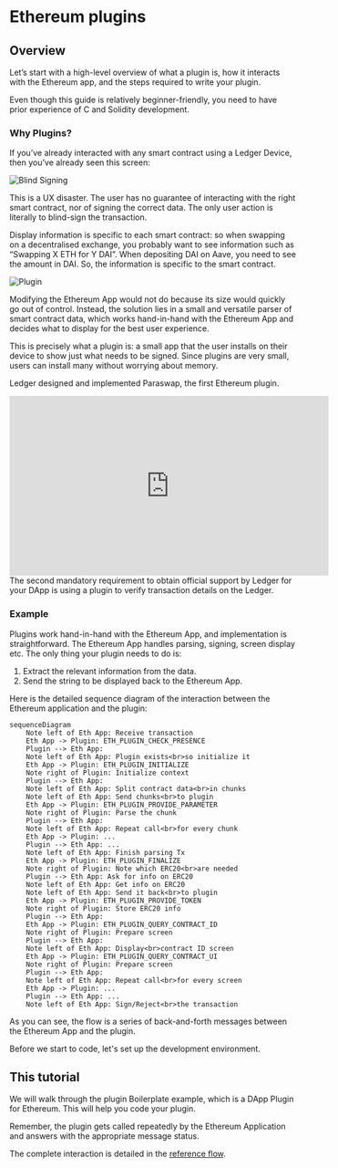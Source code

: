 

# Ethereum plugins


## Overview

Let’s start with a high-level overview of what a plugin is, how it interacts with the Ethereum app, and the steps required to write your plugin.

<Callout type="info" emoji="👉">
  Even though this guide is relatively beginner-friendly, you need to have prior experience of C and Solidity development.
</Callout>


### Why Plugins?

If you’ve already interacted with any smart contract using a Ledger Device, then you’ve already seen this screen:

![Blind Signing](/plugin/blind-signing.png)

This is a UX disaster. The user has no guarantee of interacting with the right smart contract, nor of signing the correct data. The only user action is literally to blind-sign the transaction.

Display information is specific to each smart contract: so when swapping on a decentralised exchange, you probably want to see information such as “Swapping X ETH for Y DAI”. When depositing DAI on Aave, you need to see the amount in DAI. So, the information is specific to the smart contract.

![Plugin](/plugin/plugin.png)

Modifying the Ethereum App would not do because its size would quickly go out of control. Instead, the solution lies in a small and versatile parser of smart contract data, which works hand-in-hand with the Ethereum App and decides what to display for the best user experience.

This is precisely what a plugin is: a small app that the user installs on their device to show just what needs to be signed. Since plugins are very small, users can install many without worrying about memory.

Ledger designed and implemented Paraswap, the first Ethereum plugin.

<iframe width="560" height="315" src="https://www.youtube-nocookie.com/embed/18lLOVoQtNo" title="YouTube video player" frameBorder="0" allow="accelerometer; autoplay; clipboard-write; encrypted-media; gyroscope; picture-in-picture" allowFullScreen></iframe>

<Callout type="info" emoji="👉">
  The second mandatory requirement to obtain official support by Ledger for your DApp is using a plugin to verify transaction details on the Ledger.
</Callout>


### Example

Plugins work hand-in-hand with the Ethereum App, and implementation is straightforward. The Ethereum App handles parsing, signing, screen display etc. The only thing your plugin needs to do is:

1. Extract the relevant information from the data.
2. Send the string to be displayed back to the Ethereum App.

Here is the detailed sequence diagram of the interaction between the Ethereum application and the plugin:

```mermaid
sequenceDiagram
    Note left of Eth App: Receive transaction
    Eth App -> Plugin: ETH_PLUGIN_CHECK_PRESENCE
    Plugin --> Eth App:
    Note left of Eth App: Plugin exists<br>so initialize it
    Eth App -> Plugin: ETH_PLUGIN_INITIALIZE
    Note right of Plugin: Initialize context
    Plugin --> Eth App:
    Note left of Eth App: Split contract data<br>in chunks
    Note left of Eth App: Send chunks<br>to plugin
    Eth App -> Plugin: ETH_PLUGIN_PROVIDE_PARAMETER
    Note right of Plugin: Parse the chunk
    Plugin --> Eth App:
    Note left of Eth App: Repeat call<br>for every chunk
    Eth App -> Plugin: ...
    Plugin --> Eth App: ...
    Note left of Eth App: Finish parsing Tx
    Eth App -> Plugin: ETH_PLUGIN_FINALIZE
    Note right of Plugin: Note which ERC20<br>are needed
    Plugin --> Eth App: Ask for info on ERC20
    Note left of Eth App: Get info on ERC20
    Note left of Eth App: Send it back<br>to plugin
    Eth App -> Plugin: ETH_PLUGIN_PROVIDE_TOKEN
    Note right of Plugin: Store ERC20 info
    Plugin --> Eth App:
    Eth App -> Plugin: ETH_PLUGIN_QUERY_CONTRACT_ID
    Note right of Plugin: Prepare screen
    Plugin --> Eth App:
    Note left of Eth App: Display<br>contract ID screen
    Eth App -> Plugin: ETH_PLUGIN_QUERY_CONTRACT_UI
    Note right of Plugin: Prepare screen
    Plugin --> Eth App:
    Note left of Eth App: Repeat call<br>for every screen
    Eth App -> Plugin: ...
    Plugin --> Eth App: ...
    Note left of Eth App: Sign/Reject<br>the transaction
```

As you can see, the flow is a series of back-and-forth messages between the Ethereum App and the plugin.

Before we start to code, let's set up the development environment.


## This tutorial

We will walk through the plugin Boilerplate example, which is a DApp Plugin for Ethereum. This will help you code your plugin.

Remember, the plugin gets called repeatedly by the Ethereum Application and answers with the appropriate message status.

The complete interaction is detailed in the [reference flow](./plugin/flow/).
